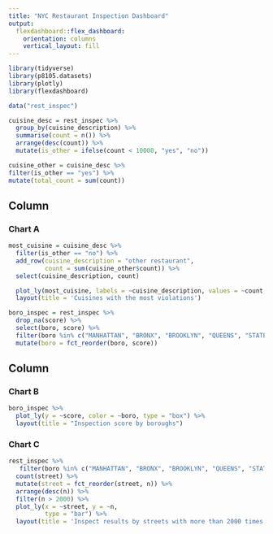 ```yaml
---
title: "NYC Restaurant Inspection Dashboard"
output: 
  flexdashboard::flex_dashboard:
    orientation: columns
    vertical_layout: fill
---
```


```r
library(tidyverse)
library(p8105.datasets)
library(plotly)
library(flexdashboard)
```

```r
data("rest_inspec")

cuisine_desc = rest_inspec %>% 
  group_by(cuisine_description) %>%
  summarise(count = n()) %>%
  arrange(desc(count)) %>%
  mutate(is_other = ifelse(count < 10000, "yes", "no"))

cuisine_other = cuisine_desc %>%
filter(is_other == "yes") %>%
mutate(total_count = sum(count))
```

Column {data-width=650}
-----------------------------------------------------------------------

### Chart A

```r
most_cuisine = cuisine_desc %>%
  filter(is_other == "no") %>%
  add_row(cuisine_description = "other restaurant",
          count = sum(cuisine_other$count)) %>%
  select(cuisine_description, count)

  plot_ly(most_cuisine, labels = ~cuisine_description, values = ~count, type = 'pie') %>%
  layout(title = 'Cuisines with the most violations')
```


```r
boro_inspec = rest_inspec %>% 
  drop_na(score) %>% 
  select(boro, score) %>%
  filter(boro %in% c("MANHATTAN", "BRONX", "BROOKLYN", "QUEENS", "STATEN ISLAND")) %>%
  mutate(boro = fct_reorder(boro, score)) 
```

Column {data-width=350}
-----------------------------------------------------------------------

### Chart B

```r
boro_inspec %>%
  plot_ly(y = ~score, color = ~boro, type = "box") %>%
  layout(title = "Inspection score by boroughs") 

```


### Chart C
```r
rest_inspec %>% 
   filter(boro %in% c("MANHATTAN", "BRONX", "BROOKLYN", "QUEENS", "STATEN ISLAND")) %>% 
  count(street) %>%
  mutate(street = fct_reorder(street, n)) %>%
  arrange(desc(n)) %>%
  filter(n > 2000) %>%
  plot_ly(x = ~street, y = ~n,
          type = "bar") %>%
  layout(title = 'Inspect results by streets with more than 2000 times violations')

```

